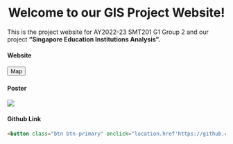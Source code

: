# Welcome to our GIS Project Website! {style="text-align: center"}

This is the project website for AY2022-23 SMT201 G1 Group 2 and our project **"Singapore Education Institutions Analysis".**

#### Website

```{=html}
<button class="btn btn-primary" onclick="location.href='https://smt201g2map.netlify.app/';">Map</button>
```
#### Poster

![](images/GIS%20Poster%20Group%202_Accessibility%20Analysis.jpg)

#### Github Link

``` html
<button class="btn btn-primary" onclick="location.href'https://github.com/99zhebin/SMT201G2.git'">Github</button>
```
